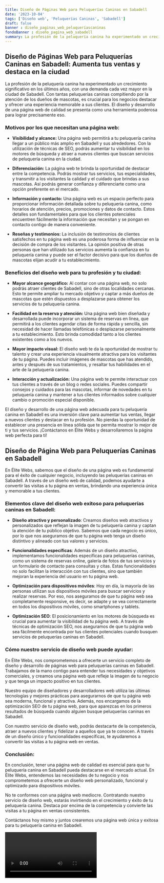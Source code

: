 ```yaml
---
title: Diseño de Páginas Web para Peluquerías Caninas en Sabadell
date: '2023-10-04'
tags: ['Diseño web', 'Peluquerías Caninas', 'Sabadell']
draft: false
banner : diseño_paginas_web_peluqueríascaninas
fondoBanner : diseño_pagina_web_sabadell
summary: La profesión de la peluquería canina ha experimentado un crecimiento significativo en los últimos años, con una demanda cada vez mayor en la ciudad de Sabadell. Con tantas peluquerías caninas compitiendo por la atención de los dueños de mascotas, es crucial para los negocios destacar y ofrecer una experiencia memorable a sus clientes. El diseño y desarrollo de una página web de calidad se presenta como una herramienta poderosa para lograr precisamente eso.
---
```


## **Diseño de Páginas Web para Peluquerías Caninas en Sabadell: Aumenta tus ventas y destaca en la ciudad**

La profesión de la peluquería canina ha experimentado un crecimiento significativo en los últimos años, con una demanda cada vez mayor en la ciudad de Sabadell. Con tantas peluquerías caninas compitiendo por la atención de los dueños de mascotas, es crucial para los negocios destacar y ofrecer una experiencia memorable a sus clientes. El diseño y desarrollo de una página web de calidad se presenta como una herramienta poderosa para lograr precisamente eso.

### **Motivos por los que necesitan una página web:**

- **Visibilidad y alcance:** Una página web permitirá a tu peluquería canina llegar a un público más amplio en Sabadell y sus alrededores. Con la utilización de técnicas de SEO, podrás aumentar tu visibilidad en los motores de búsqueda y atraer a nuevos clientes que buscan servicios de peluquería canina en la ciudad.

- **Diferenciación:** La página web te brinda la oportunidad de destacar entre la competencia. Podrás mostrar tus servicios, tus especialidades, y transmitir a los visitantes la calidad y el cuidado que brindas a sus mascotas. Así podrás generar confianza y diferenciarte como una opción preferente en el mercado.

- **Información y contacto:** Una página web es un espacio perfecto para proporcionar información detallada sobre tu peluquería canina, como horarios de atención, precios, promociones y datos de contacto. Estos detalles son fundamentales para que los clientes potenciales encuentren fácilmente la información que necesitan y se pongan en contacto contigo de manera conveniente.

- **Reseñas y testimonios:** La inclusión de testimonios de clientes satisfechos en tu página web es una poderosa forma de influenciar en la decisión de compra de los visitantes. La opinión positiva de otras personas que han utilizado tus servicios aumenta la confianza en tu peluquería canina y puede ser el factor decisivo para que los dueños de mascotas elijan acudir a tu establecimiento.

### **Beneficios del diseño web para tu profesión y tu ciudad:**

- **Mayor alcance geográfico:** Al contar con una página web, no solo podrás atraer clientes de Sabadell, sino de otras localidades cercanas. Esto te permite ampliar tu mercado objetivo y captar a más dueños de mascotas que estén dispuestos a desplazarse para obtener los servicios de tu peluquería canina.

- **Facilidad en la reserva y atención:** Una página web bien diseñada y desarrollada puede incorporar un sistema de reservas en línea, que permitirá a los clientes agendar citas de forma rápida y sencilla, sin necesidad de hacer llamadas telefónicas o desplazarse personalmente a tu establecimiento. Esto brinda comodidad tanto a los clientes existentes como a los nuevos.

- **Mayor impacto visual:** El diseño web te da la oportunidad de mostrar tu talento y crear una experiencia visualmente atractiva para los visitantes de tu página. Puedes incluir imágenes de mascotas que has atendido, antes y después de sus tratamientos, y resaltar tus habilidades en el arte de la peluquería canina.

- **Interacción y actualización:** Una página web te permite interactuar con tus clientes a través de un blog o redes sociales. Puedes compartir consejos y cuidados para las mascotas, informar de novedades en tu peluquería canina y mantener a tus clientes informados sobre cualquier cambio o promoción especial disponible.

El diseño y desarrollo de una página web adecuada para tu peluquería canina en Sabadell es una inversión clave para aumentar tus ventas, llegar a nuevos clientes y destacar en tu profesión. No pierdas la oportunidad de establecer una presencia en línea sólida que te permita mostrar lo mejor de ti y tus servicios. ¡Contáctanos en Élite Webs y desarrollaremos la página web perfecta para ti!

<GifSeo />

<Cta />

## Diseño de Página Web para Peluquerías Caninas en Sabadell

En Élite Webs, sabemos que el diseño de una página web es fundamental para el éxito de cualquier negocio, incluyendo las peluquerías caninas en Sabadell. A través de un diseño web de calidad, podemos ayudarte a convertir las visitas a tu página en ventas, brindando una experiencia única y memorable a tus clientes.

### Elementos clave del diseño web exitoso para peluquerías caninas en Sabadell:

- **Diseño atractivo y personalizado**: Creamos diseños web atractivos y personalizados que reflejan la imagen de tu peluquería canina y captan la atención de tu público objetivo. Sabemos que cada negocio es único, por lo que nos aseguramos de que tu página web tenga un diseño distintivo y alineado con tus valores y servicios.

- **Funcionalidades específicas**: Además de un diseño atractivo, implementamos funcionalidades específicas para peluquerías caninas, como un sistema de reservas online, galería de fotos de tus servicios y un formulario de contacto para consultas y citas. Estas funcionalidades no solo facilitan la interacción con tus clientes, sino que también mejoran la experiencia del usuario en tu página web.

- **Optimización para dispositivos móviles**: Hoy en día, la mayoría de las personas utilizan sus dispositivos móviles para buscar servicios y realizar reservas. Por eso, nos aseguramos de que tu página web sea completamente responsive, es decir, se adapte y se vea correctamente en todos los dispositivos móviles, como smartphones y tablets.

- **Optimización SEO**: El posicionamiento en los motores de búsqueda es crucial para aumentar la visibilidad de tu página web. A través de técnicas de optimización SEO, nos aseguramos de que tu página web sea fácilmente encontrada por tus clientes potenciales cuando busquen servicios de peluquerías caninas en Sabadell.

### Cómo nuestro servicio de diseño web puede ayudar:

En Élite Webs, nos comprometemos a ofrecerte un servicio completo de diseño y desarrollo de páginas web para peluquerías caninas en Sabadell. Trabajamos de la mano contigo para entender tus necesidades y objetivos comerciales, y creamos una página web que refleje la imagen de tu negocio y que tenga un impacto positivo en tus clientes.

Nuestro equipo de diseñadores y desarrolladores web utiliza las últimas tecnologías y mejores prácticas para asegurarnos de que tu página web sea moderna, funcional y atractiva. Además, nos encargamos de la optimización SEO de tu página web, para que aparezcas en los primeros resultados de búsqueda cuando alguien busque peluquerías caninas en Sabadell.

Con nuestro servicio de diseño web, podrás destacarte de la competencia, atraer a nuevos clientes y fidelizar a aquellos que ya te conocen. A través de un diseño único y funcionalidades específicas, te ayudaremos a convertir las visitas a tu página web en ventas.

### Conclusión:

En conclusión, tener una página web de calidad es esencial para que tu peluquería canina en Sabadell pueda destacarse en el mercado actual. En Élite Webs, entendemos las necesidades de tu negocio y nos comprometemos a ofrecerte un diseño web personalizado, funcional y optimizado para dispositivos móviles.

No te conformes con una página web mediocre. Contratando nuestro servicio de diseño web, estarás invirtiendo en el crecimiento y éxito de tu peluquería canina. Destaca por encima de la competencia y convierte las visitas a tu página en ventas consistentes.

Contáctanos hoy mismo y juntos crearemos una página web única y exitosa para tu peluquería canina en Sabadell.

<Video />

<CtaBot job='Peluquerías Caninas' city='Sabadell'/>

<Gmaps query='Sabadell+españa+maps' />